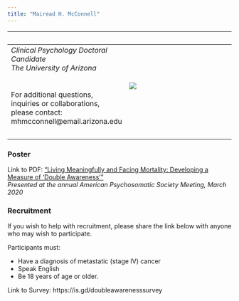 ```yaml
---
title: "Mairead H. McConnell"
---
```



|  &nbsp; 	|   &nbsp;	|
|---	|---	|
| _Clinical Psychology Doctoral Candidate_ <br> _The University of Arizona_   <br><br><br> For additional questions, inquiries or collaborations, please contact:  mhmcconnell@email.arizona.edu  	| ![](/MaireadMcConnell_headshot.jpg){} 	|
|   &nbsp; 	|   &nbsp; 	|


### Poster
Link to PDF: ["Living Meaningfully and Facing Mortality: Developing a Measure of 'Double Awareness'"](/APS-2020-poster_McConnell.pdf)<br> 
_Presented at the annual American Psychosomatic Society Meeting, March 2020_


### Recruitment
If you wish to help with recruitment, please share the link below with anyone who may wish to participate. 

Participants must: 
<ul><li>Have a diagnosis of metastatic (stage IV) cancer</li> 
<li>Speak English</li>
<li>Be 18 years of age or older.</li></ul>
 
Link to Survey: https://is.gd/doubleawarenesssurvey
